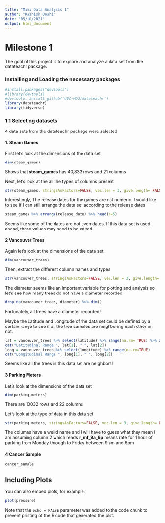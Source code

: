 ```yaml
---
title: "Mini Data Analysis 1"
author: "Kashish Doshi"
date: "05/10/2021"
output: html_document
---
```

# Milestone 1 

The goal of this project is to explore and analyze a data set from the datateachr package.

### Installing and Loading the necessary packages
```r
#install.packages("devtools")
#library(devtools)
#devtools::install_github("UBC-MDS/datateachr")
library(datateachr)
library(tidyverse)
```
### 1.1 Selecting datasets

4 data sets from the datateachr package were selected

#### 1. Steam Games

First let's look at the dimensions of the data set
```r
dim(steam_games)
```
Shows that __steam_games__ has 40,833 rows and 21 columns

Next, let's look at the all the types of columns present 
```r
str(steam_games, stringsAsFactors=FALSE, vec.len = 3, give.length= FALSE, nchar.max=20)
```

Interestingly, The release dates for the games are not numeric. I would like to see if I can still arrange the data set according to the release dates
```r
steam_games %>% arrange(release_date) %>% head(n=5)
```
Seems like some of the dates are not even dates. If this data set is used ahead, these values may need to be edited. 


#### 2 Vancouver Trees
Again let's look at the dimensions of the data set
```r
dim(vancouver_trees)
```
Then, extract the different column names and types
```r
str(vancouver_trees, stringsAsFactors=FALSE, vec.len = 3, give.length= FALSE, nchar.max=20)

```
The diameter seems like an important variable for plotting and analysis so let's see how many trees do not have a diameter recorded 
```r
drop_na(vancouver_trees, diameter) %>% dim()

```
Fortunately, all trees have a diameter recorded!

Maybe the Latitude and Longitude of the data set could be defined by a certain range to see if all the tree samples are neighboring each other or not.
```r
lat = vancouver_trees %>% select(latitude) %>% range(na.rm= TRUE) %>% as.character()
cat("Latitudinal Range ", lat[1], " ", lat[2])
long = vancouver_trees %>% select(longitude) %>% range(na.rm=TRUE)
cat("Longitudinal Range ", long[1], " ", long[2])
```
Seems like all the trees in this data set are neighbors! 

#### 3  Parking Meters

Let's look at the dimensions of the data set
```r
dim(parking_meters)

```
There are 10032 rows and 22 columns

Let's look at the type of data in this data set
```r
str(parking_meters, stringsAsFactors=FALSE, vec.len = 3, give.length= FALSE, nchar.max=20)

```
The columns have a weird name and I will have to guess what they mean 
I am assuming column 2 which reads __r_mf_9a_6p__ means rate for 1 hour of parking from Monday through to Friday between 9 am and 6pm




#### 4 Cancer Sample

```r
cancer_sample


```
## Including Plots

You can also embed plots, for example:

```r
plot(pressure)
```

Note that the `echo = FALSE` parameter was added to the code chunk to prevent printing of the R code that generated the plot.
